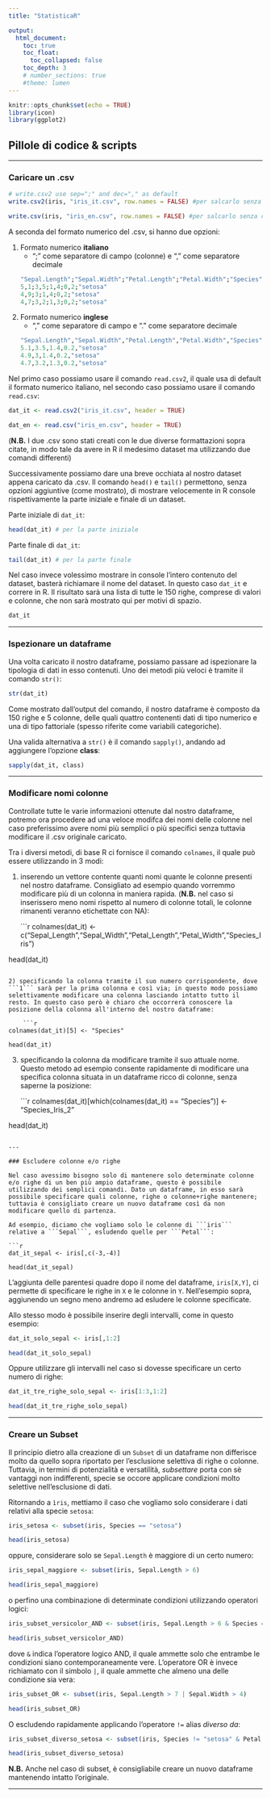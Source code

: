 ```yaml
---
title: "StatisticaR"

output: 
  html_document:
    toc: true
    toc_float:
      toc_collapsed: false
    toc_depth: 3
    # number_sections: true
    #theme: lumen
---
```


```r
knitr::opts_chunk$set(echo = TRUE)
library(icon)
library(ggplot2)
```

## Pillole di codice & scripts

---

### Caricare un .csv

```r
# write.csv2 use sep=";" and dec="," as default
write.csv2(iris, "iris_it.csv", row.names = FALSE) #per salcarlo senza colonna numerica

write.csv(iris, "iris_en.csv", row.names = FALSE) #per salcarlo senza colonna numerica
```

A seconda del formato numerico del .csv, si hanno due opzioni:

1) Formato numerico **italiano**
    - ";" come separatore di campo (colonne) e "," come separatore decimale
    
    ```r
"Sepal.Length";"Sepal.Width";"Petal.Length";"Petal.Width";"Species"
5,1;3,5;1,4;0,2;"setosa"
4,9;3;1,4;0,2;"setosa"
4,7;3,2;1,3;0,2;"setosa"
```
    
2) Formato numerico **inglese**
    - "," come separatore di campo e "." come separatore decimale
    
    ```r
"Sepal.Length","Sepal.Width","Petal.Length","Petal.Width","Species"
5.1,3.5,1.4,0.2,"setosa"
4.9,3,1.4,0.2,"setosa"
4.7,3.2,1.3,0.2,"setosa"
```

Nel primo caso possiamo usare il comando ```read.csv2```, il quale usa di default il formato numerico italiano, nel secondo caso possiamo usare il comando ```read.csv```:

```r

dat_it <- read.csv2("iris_it.csv", header = TRUE)

dat_en <- read.csv("iris_en.csv", header = TRUE)
```

(**N.B.** I due .csv sono stati creati con le due diverse formattazioni sopra citate, in modo tale da avere in R il medesimo dataset ma utilizzando due comandi differenti)

Successivamente possiamo dare una breve occhiata al nostro dataset appena caricato da .csv. Il comando ```head()``` e ```tail()``` permettono, senza opzioni aggiuntive (come mostrato), di mostrare velocemente in R console rispettivamente la parte iniziale e finale di un dataset.

Parte iniziale di ```dat_it```:

```r
head(dat_it) # per la parte iniziale
```

Parte finale di ```dat_it```:

```r
tail(dat_it) # per la parte finale
```

Nel caso invece volessimo mostrare in console l'intero contenuto del dataset, basterà richiamare il nome del dataset. In questo caso ```dat_it``` e correre in R. Il risultato sarà una lista di tutte le 150 righe, comprese di valori e colonne, che non sarà mostrato qui per motivi di spazio.

```r
dat_it
```
---

### Ispezionare un dataframe

Una volta caricato il nostro dataframe, possiamo passare ad ispezionare la tipologia di dati in esso contenuti. Uno dei metodi più veloci è tramite il comando ```str()```:

```r
str(dat_it)
```

Come mostrato dall'output del comando, il nostro dataframe è composto da 150 righe e 5 colonne, delle quali quattro contenenti dati di tipo numerico e una di tipo fattoriale (spesso riferite come variabili categoriche).

Una valida alternativa a ```str()``` è il comando ```sapply()```, andando ad aggiungere l'opzione **class**:

```r
sapply(dat_it, class)
```

---

### Modificare nomi colonne

Controllate tutte le varie informazioni ottenute dal nostro dataframe, potremo ora procedere ad una veloce modifca dei nomi delle colonne nel caso preferissimo avere nomi più semplici o più specifici senza tuttavia modificare il .csv originale caricato.

Tra i diversi metodi, di base R ci fornisce il comando ```colnames```, il quale può essere utilizzando in 3 modi:

1) inserendo un vettore contente quanti nomi quante le colonne presenti nel nostro dataframe. Consigliato ad esempio quando vorremmo modificare più di un colonna in maniera rapida. (**N.B.** nel caso si inserissero meno nomi rispetto al numero di colonne totali, le colonne rimanenti veranno etichettate con NA):

    ```r
colnames(dat_it) <- c("Sepal_Length","Sepal_Width","Petal_Length","Petal_Width","Species_Iris")

head(dat_it)
```

2) specificando la colonna tramite il suo numero corrispondente, dove ```1``` sarà per la prima colonna e così via; in questo modo possiamo selettivamente modificare una colonna lasciando intatto tutto il resto. In questo caso però è chiaro che occorrerà conoscere la posizione della colonna all'interno del nostro dataframe:

    ```r
colnames(dat_it)[5] <- "Species"

head(dat_it)
```

3) specificando la colonna da modificare tramite il suo attuale nome. Questo metodo ad esempio consente rapidamente di modificare una specifica colonna situata in un dataframe ricco di colonne, senza saperne la posizione:

    ```r
colnames(dat_it)[which(colnames(dat_it) == "Species")] <- "Species_Iris_2"

head(dat_it)
```

---

### Escludere colonne e/o righe

Nel caso avessimo bisogno solo di mantenere solo determinate colonne e/o righe di un ben più ampio dataframe, questo è possibile utilizzando dei semplici comandi. Dato un dataframe, in esso sarà possibile specificare quali colonne, righe o colonne+righe mantenere; tuttavia è consigliato creare un nuovo dataframe così da non modificare quello di partenza.

Ad esempio, diciamo che vogliamo solo le colonne di ```iris``` relative a ```Sepal```, esludendo quelle per ```Petal```:

```r
dat_it_sepal <- iris[,c(-3,-4)]

head(dat_it_sepal)
```

L'aggiunta delle parentesi quadre dopo il nome del dataframe, ```iris[X,Y]```, ci permette di specificare le righe in ```X``` e le colonne in ```Y```. Nell'esempio sopra, aggiunendo un segno meno andremo ad esludere le colonne specificate.

Allo stesso modo è possibile inserire degli intervalli, come in questo esempio:

```r
dat_it_solo_sepal <- iris[,1:2]

head(dat_it_solo_sepal)
```

Oppure utilizzare gli intervalli nel caso si dovesse specificare un certo numero di righe:

```r
dat_it_tre_righe_solo_sepal <- iris[1:3,1:2]

head(dat_it_tre_righe_solo_sepal)
```

---

### Creare un Subset

Il principio dietro alla creazione di un ```Subset``` di un dataframe non differisce molto da quello sopra riportato per l'esclusione selettiva di righe o colonne. Tuttavia, in termini di potenzialità e versatilità, *subsettare* porta con sè vantaggi non indifferenti, specie se occore applicare condizioni molto selettive nell'esclusione di dati.

Ritornando a ``ìris``, mettiamo il caso che vogliamo solo considerare i dati relativi alla specie ```setosa```:

```r
iris_setosa <- subset(iris, Species == "setosa")

head(iris_setosa)
```

oppure, considerare solo se ```Sepal.Length``` è maggiore di un certo numero:

```r
iris_sepal_maggiore <- subset(iris, Sepal.Length > 6)

head(iris_sepal_maggiore)
```

o perfino una combinazione di determinate condizioni utilizzando operatori logici:

```r
iris_subset_versicolor_AND <- subset(iris, Sepal.Length > 6 & Species == "versicolor")

head(iris_subset_versicolor_AND)
```

dove ```&``` indica l'operatore logico AND, il quale ammette solo che entrambe le condizioni siano contemporaneamente vere. L'operatore OR è invece richiamato con il simbolo ```|```, il quale ammette che almeno una delle condizione sia vera:

```r
iris_subset_OR <- subset(iris, Sepal.Length > 7 | Sepal.Width > 4)

head(iris_subset_OR)
```

O escludendo rapidamente applicando l'operatore ```!=``` alias *diverso da*:

```r
iris_subset_diverso_setosa <- subset(iris, Species != "setosa" & Petal.Length > 6.4)

head(iris_subset_diverso_setosa)
```

**N.B.** Anche nel caso di subset, è consigliabile creare un nuovo dataframe mantenendo intatto l'originale.

---

